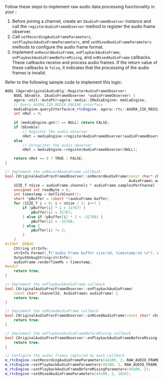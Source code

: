 <PlatformWrapper platform="windows">
Follow these steps to implement raw audio data processing functionality in your <Vpl k="CLIENT" />:

1. Before joining a channel, create an `IAudioFrameObserver` instance and call the `registerAudioFrameObserver` method to register the audio frame observer.
1. Call `setRecordingAudioFrameParameters`, `setPlaybackAudioFrameParameters`, and `setMixedAudioFrameParameters` methods to configure the audio frame format.
1. Implement `onRecordAudioFrame`, `onPlaybackAudioFrame`, `onPlaybackAudioFrameBeforeMixing`, and `onMixedAudioFrame` callbacks. These callbacks receive and process audio frames. If the return value of these callbacks is `false`, it indicates that the processing of the audio frames is invalid.

Refer to the following sample code to implement this logic:

```cpp
BOOL CAgoraOriginalAudioDlg::RegisterAudioFrameObserver(
    BOOL bEnable, IAudioFrameObserver *audioFrameObserver) {
    agora::util::AutoPtr<agora::media::IMediaEngine> mediaEngine;
    // Query AGORA_IID_MEDIA_ENGINE interface
    mediaEngine.queryInterface(m_rtcEngine, agora::rtc::AGORA_IID_MEDIA_ENGINE);
    int nRet = 0;
    
    if (mediaEngine.get() == NULL) return FALSE;
    if (bEnable)
        // Register the audio observer 
        nRet = mediaEngine->registerAudioFrameObserver(audioFrameObserver);
    else
        // Unregister the audio observer
        nRet = mediaEngine->registerAudioFrameObserver(NULL);

    return nRet == 0 ? TRUE : FALSE;
}

// Implement the onRecordAudioFrame callback
bool COriginalAudioProcFrameObserver::onRecordAudioFrame(const char* channelId, 
                                                         AudioFrame& audioFrame) {
    SIZE_T nSize = audioFrame.channels * audioFrame.samplesPerChannel * 2;
    unsigned int readByte = 0;
    int timestamp = GetTickCount();
    short *pBuffer = (short *)audioFrame.buffer;
    for (SIZE_T i = 0; i < nSize / 2; i++) {
        if (pBuffer[i] * 2 > 32767) {
            pBuffer[i] = 32767;
        } else if (pBuffer[i] * 2 < -32768) {
            pBuffer[i] = -32768;
        } else {
            pBuffer[i] *= 2;
        }
    }
#ifdef _DEBUG
    CString strInfo;
    strInfo.Format(_T("audio Frame buffer size:%d, timestamp:%d \n"), nSize, timestamp);
    OutputDebugString(strInfo);
    audioFrame.renderTimeMs = timestamp;
#endif
    return true;
}

// Implement the onPlaybackAudioFrame callback
bool COriginalAudioProcFrameObserver::onPlaybackAudioFrame(
    const char* channelId, AudioFrame& audioFrame) {
    return true;
}

// Implement the onMixedAudioFrame callback
bool COriginalAudioProcFrameObserver::onMixedAudioFrame(const char* channelId, AudioFrame& audioFrame) {
    return true;
}

// Implement the onPlaybackAudioFrameBeforeMixing callback
bool COriginalAudioProcFrameObserver::onPlaybackAudioFrameBeforeMixing(const char* channelId, rtc::uid_t uid, AudioFrame& audioFrame) {
    return true;
}

// Configure the audio frames captured by each callback
m_rtcEngine->setRecordingAudioFrameParameters(44100, 2, RAW_AUDIO_FRAME_OP_MODE_READ_WRITE, 1024);
m_rtcEngine->setPlaybackAudioFrameParameters(44100, 2, RAW_AUDIO_FRAME_OP_MODE_READ_WRITE, 1024);
m_rtcEngine->setPlaybackAudioFrameBeforeMixingParameters(44100, 2);
m_rtcEngine->setMixedAudioFrameParameters(44100, 2, 1024);
```

</PlatformWrapper>
